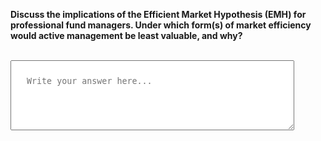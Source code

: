 ::: {.question-block}

<label for="module5_long_q1"><strong>Discuss the implications of the Efficient Market Hypothesis (EMH) for professional fund managers. Under which form(s) of market efficiency would active management be least valuable, and why?</strong></label><br><br>

<textarea id="module5_long_q1" name="module5_long_q1" rows="4" cols="60" placeholder="Write your answer here..." style="width:90%; padding:25px;"></textarea>

:::
